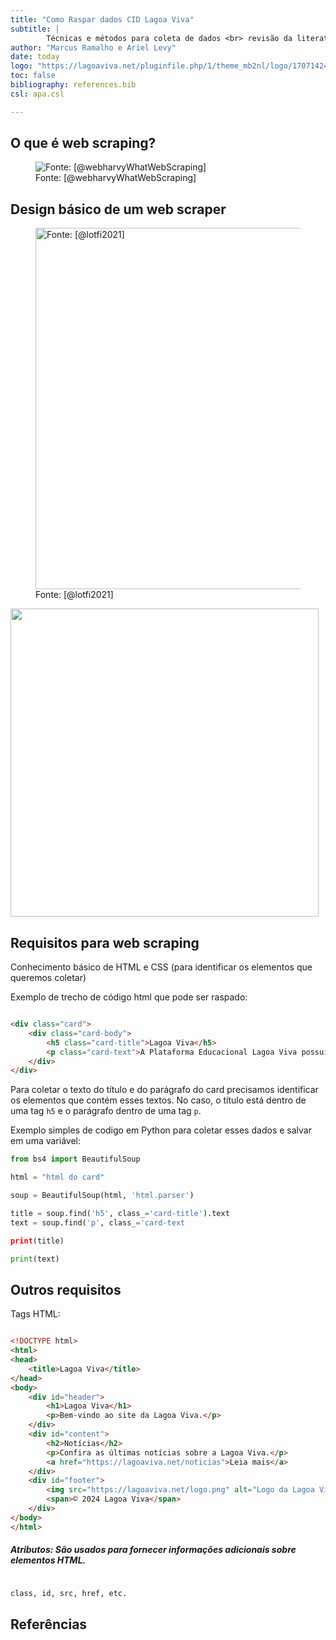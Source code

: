 ```yaml
---
title: "Como Raspar dados CID Lagoa Viva"
subtitle: |
        Técnicas e métodos para coleta de dados <br> revisão da literatura e estudo de caso
author: "Marcus Ramalho e Ariel Levy"
date: today
logo: "https://lagoaviva.net/pluginfile.php/1/theme_mb2nl/logo/1707142444/logo-lagoa-viva-v3.png"
toc: false
bibliography: references.bib
csl: apa.csl

---
```


## O que é web scraping?

![Fonte: [@webharvyWhatWebScraping]](images/paste-3.png){fig-align="center"}

## Design básico de um web scraper

![Fonte: [@lotfi2021]](images/paste-1.png){fig-align="center" width="578"}

![](images/paste-2.png){fig-align="center" width="493"}

## Requisitos para web scraping

Conhecimento básico de HTML e CSS (para identificar os elementos que queremos coletar)

Exemplo de trecho de código html que pode ser raspado:


``` html

<div class="card">
    <div class="card-body">
        <h5 class="card-title">Lagoa Viva</h5>
        <p class="card-text">A Plataforma Educacional Lagoa Viva possui uma grande inovação para a população de Maricá: o sistema de avaliação e identificação de perfis comportamentais. Vamos entender como isso funciona?</p>
    </div>
</div>
```


Para coletar o texto do título e do parágrafo do card precisamos identificar os elementos que contém esses textos. No caso, o título está dentro de uma tag `h5` e o parágrafo dentro de uma tag `p`.

Exemplo simples de codigo em Python para coletar esses dados e salvar em uma variável:

``` python
from bs4 import BeautifulSoup

html = "html do card"

soup = BeautifulSoup(html, 'html.parser')

title = soup.find('h5', class_='card-title').text
text = soup.find('p', class_='card-text

print(title)

print(text)
```

## Outros requisitos  

Tags HTML: 

``` html

<!DOCTYPE html>
<html>
<head>
    <title>Lagoa Viva</title>
</head>
<body>
    <div id="header">
        <h1>Lagoa Viva</h1>
        <p>Bem-vindo ao site da Lagoa Viva.</p>
    </div>
    <div id="content">
        <h2>Notícias</h2>
        <p>Confira as últimas notícias sobre a Lagoa Viva.</p>
        <a href="https://lagoaviva.net/noticias">Leia mais</a>
    </div>
    <div id="footer">
        <img src="https://lagoaviva.net/logo.png" alt="Logo da Lagoa Viva">
        <span>© 2024 Lagoa Viva</span>
    </div>
</body>
</html>

```
##### Atributos: São usados para fornecer informações adicionais sobre elementos HTML.

``` html

class, id, src, href, etc.

```

## Referências